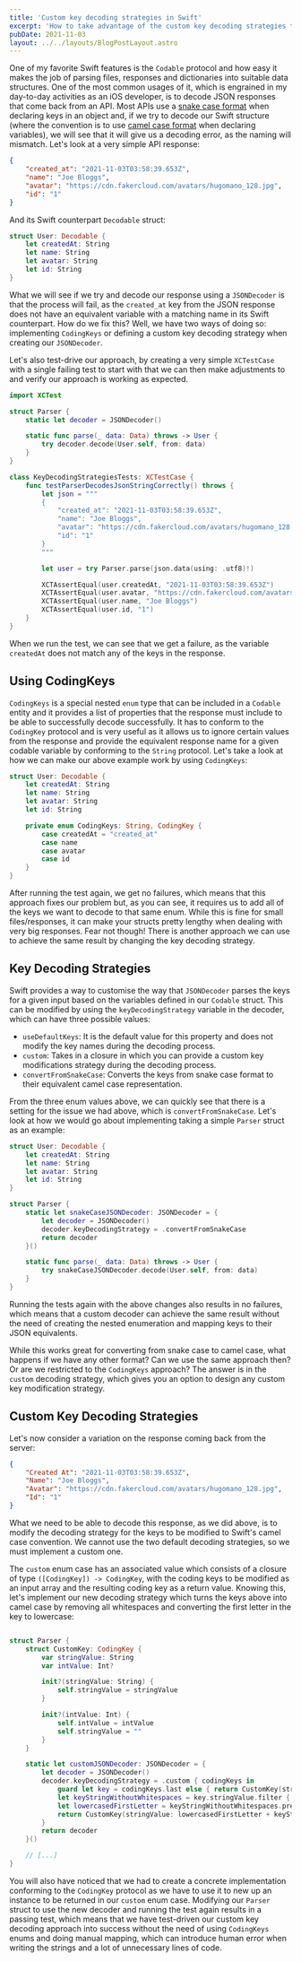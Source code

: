 ```yaml
---
title: 'Custom key decoding strategies in Swift'
excerpt: 'How to take advantage of the custom key decoding strategies to avoid unnecessary CodingKeys implementations'
pubDate: 2021-11-03
layout: ../../layouts/BlogPostLayout.astro
---
```


One of my favorite Swift features is the `Codable` protocol and how easy it makes the job of parsing files, responses and dictionaries into suitable data structures. One of the most common usages of it, which is engrained in my day-to-day activities as an iOS developer, is to decode JSON responses that come back from an API. Most APIs use a [snake case format](https://en.wikipedia.org/wiki/Snake_case) when declaring keys in an object and, if we try to decode our Swift structure (where the convention is to use [camel case format](https://en.wikipedia.org/wiki/Camel_case) when declaring variables), we will see that it will give us a decoding error, as the naming will mismatch. Let's look at a very simple API response:

```json:UserResponse.json
{
    "created_at": "2021-11-03T03:58:39.653Z",
    "name": "Joe Bloggs",
    "avatar": "https://cdn.fakercloud.com/avatars/hugomano_128.jpg",
    "id": "1"
}
```

And its Swift counterpart `Decodable` struct:

```swift:User.swift
struct User: Decodable {
    let createdAt: String
    let name: String
    let avatar: String
    let id: String
}
```

What we will see if we try and decode our response using a `JSONDecoder` is that the process will fail, as the `created_at` key from the JSON response does not have an equivalent variable with a matching name in its Swift counterpart. How do we fix this? Well, we have two ways of doing so: implementing `CodingKeys` or defining a custom key decoding strategy when creating our `JSONDecoder`.

Let's also test-drive our approach, by creating a very simple `XCTestCase` with a single failing test to start with that we can then make adjustments to and verify our approach is working as expected.

```swift:KeyDecodingStrategiesTests.swift
import XCTest

struct Parser {
    static let decoder = JSONDecoder()

    static func parse(_ data: Data) throws -> User {
        try decoder.decode(User.self, from: data)
    }
}

class KeyDecodingStrategiesTests: XCTestCase {
    func testParserDecodesJsonStringCorrectly() throws {
        let json = """
        {
            "created_at": "2021-11-03T03:58:39.653Z",
            "name": "Joe Bloggs",
            "avatar": "https://cdn.fakercloud.com/avatars/hugomano_128.jpg",
            "id": "1"
        }
        """

        let user = try Parser.parse(json.data(using: .utf8)!)

        XCTAssertEqual(user.createdAt, "2021-11-03T03:58:39.653Z")
        XCTAssertEqual(user.avatar, "https://cdn.fakercloud.com/avatars/hugomano_128.jpg")
        XCTAssertEqual(user.name, "Joe Bloggs")
        XCTAssertEqual(user.id, "1")
    }
}
```

When we run the test, we can see that we get a failure, as the variable `createdAt` does not match any of the keys in the response.

## Using CodingKeys

`CodingKeys` is a special nested `enum` type that can be included in a `Codable` entity and it provides a list of properties that the response must include to be able to successfully decode successfully. It has to conform to the `CodingKey` protocol and is very useful as it allows us to ignore certain values from the response and provide the equivalent response name for a given codable variable by conforming to the `String` protocol. Let's take a look at how we can make our above example work by using `CodingKeys`:

```swift:User.swift
struct User: Decodable {
    let createdAt: String
    let name: String
    let avatar: String
    let id: String

    private enum CodingKeys: String, CodingKey {
        case createdAt = "created_at"
        case name
        case avatar
        case id
    }
}
```

After running the test again, we get no failures, which means that this approach fixes our problem but, as you can see, it requires us to add all of the keys we want to decode to that same enum. While this is fine for small files/responses, it can make your structs pretty lengthy when dealing with very big responses. Fear not though! There is another approach we can use to achieve the same result by changing the key decoding strategy.

## Key Decoding Strategies

Swift provides a way to customise the way that `JSONDecoder` parses the keys for a given input based on the variables defined in our `Codable` struct. This can be modified by using the `keyDecodingStrategy` variable in the decoder, which can have three possible values:

- `useDefaultKeys`: It is the default value for this property and does not modify the key names during the decoding process.
- `custom`: Takes in a closure in which you can provide a custom key modifications strategy during the decoding process.
- `convertFromSnakeCase`: Converts the keys from snake case format to their equivalent camel case representation.

From the three enum values above, we can quickly see that there is a setting for the issue we had above, which is `convertFromSnakeCase`. Let's look at how we would go about implementing taking a simple `Parser` struct as an example:

```swift:User.swift
struct User: Decodable {
    let createdAt: String
    let name: String
    let avatar: String
    let id: String
}

struct Parser {
    static let snakeCaseJSONDecoder: JSONDecoder = {
        let decoder = JSONDecoder()
        decoder.keyDecodingStrategy = .convertFromSnakeCase
        return decoder
    }()

    static func parse(_ data: Data) throws -> User {
        try snakeCaseJSONDecoder.decode(User.self, from: data)
    }
}
```

Running the tests again with the above changes also results in no failures, which means that a custom decoder can achieve the same result without the need of creating the nested enumeration and mapping keys to their JSON equivalents.

While this works great for converting from snake case to camel case, what happens if we have any other format? Can we use the same approach then? Or are we restricted to the `CodingKeys` approach? The answer is in the `custom` decoding strategy, which gives you an option to design any custom key modification strategy.

## Custom Key Decoding Strategies

Let's now consider a variation on the response coming back from the server:

```json:UserResponse.json
{
    "Created At": "2021-11-03T03:58:39.653Z",
    "Name": "Joe Bloggs",
    "Avatar": "https://cdn.fakercloud.com/avatars/hugomano_128.jpg",
    "Id": "1"
}
```

What we need to be able to decode this response, as we did above, is to modify the decoding strategy for the keys to be modified to Swift's camel case convention. We cannot use the two default decoding strategies, so we must implement a custom one.

The `custom` enum case has an associated value which consists of a closure of type `([CodingKey]) -> CodingKey`, with the coding keys to be modified as an input array and the resulting coding key as a return value. Knowing this, let's implement our new decoding strategy which turns the keys above into camel case by removing all whitespaces and converting the first letter in the key to lowercase:

```swift:User.swift

struct Parser {
    struct CustomKey: CodingKey {
        var stringValue: String
        var intValue: Int?

        init?(stringValue: String) {
            self.stringValue = stringValue
        }

        init?(intValue: Int) {
            self.intValue = intValue
            self.stringValue = ""
        }
    }

    static let customJSONDecoder: JSONDecoder = {
        let decoder = JSONDecoder()
        decoder.keyDecodingStrategy = .custom { codingKeys in
            guard let key = codingKeys.last else { return CustomKey(stringValue: "")! }
            let keyStringWithoutWhitespaces = key.stringValue.filter { !$0.isWhitespace }
            let lowercasedFirstLetter = keyStringWithoutWhitespaces.prefix(1).lowercased()
            return CustomKey(stringValue: lowercasedFirstLetter + keyStringWithoutWhitespaces.dropFirst())!
        }
        return decoder
    }()

    // [...]
}

```

You will also have noticed that we had to create a concrete implementation conforming to the `CodingKey` protocol as we have to use it to new up an instance to be returned in our `custom` enum case. Modifying our `Parser` struct to use the new decoder and running the test again results in a passing test, which means that we have test-driven our custom key decoding approach into success without the need of using `CodingKeys` enums and doing manual mapping, which can introduce human error when writing the strings and a lot of unnecessary lines of code.
